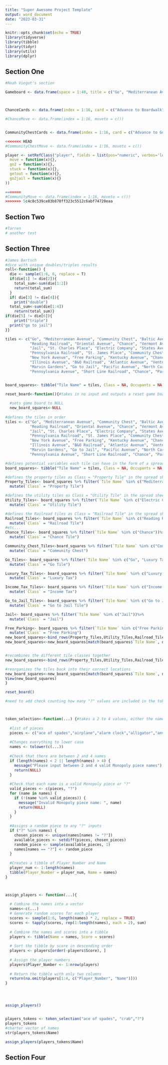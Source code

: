 ```yaml
---
title: "Super Awesome Project Template"
output: word_document
date: "2023-03-31"
---
```


```r
knitr::opts_chunk$set(echo = TRUE)
library(tidyverse)
library(tibble)
library(tidyr)
library(utils)
library(dplyr)
```

## Section One

```r
#Noah Viegut's section

Gameboard <- data.frame(space = 1:40, title = c("Go", "Mediterranean Avenue", "Community Chest", "Baltic Avenue", "Income Tax", "Reading Railroad", "Oriental Avenue", "Chance", "Vermont Avenue", "Connecticut Avenue", "Jail / Just Visiting", "St. Charles Place", "Electric Company", "States Avenue", "Virginia Avenue", "Pennsylvania Railroad", "St. James Place", "Community Chest", "Tennessee Avenue", "New York Avenue", "Free Parking", "Kentucky Avenue", "Chance", "Indiana Avenue", "Illinois Avenue", "B. & O. Railroad", "Atlantic Avenue", "Ventnor Avenue", "Water Works", "Marvin Gardens", "Go To Jail", "Pacific Avenue", "North Carolina Avenue", "Community Chest", "Pennsylvania Avenue", "Short Line", "Chance", "Park Place", "Luxury Tax", "Boardwalk"))



ChanceCards <- data.frame(index = 1:16, card = c("Advance to Boardwalk", "Advance to Go (Collect $200)", "Advance to Illinois Avenue. If you pass Go, collect $200", "Advance to St. Charles Place. If you pass Go, collect $200", "Advance to the nearest Railroad. If unowned, you may buy it from the Bank. If owned, pay wonder twice the rental to which they are otherwise entitled", "Advance to the nearest Railroad. If unowned, you may buy it from the Bank. If owned, pay wonder twice the rental to which they are otherwise entitled", "Advance token to nearest Utility. If unowned, you may buy it from the Bank. If owned, throw dice and pay owner a total ten times amount thrown.", "Bank pays you dividend of $50", "Get Out of Jail Free", "Go Back 3 Spaces", "Go to Jail. Go directly to Jail, do not pass Go, do not collect $200", "Make general repairs on all your property. For each house pay $25. For each hotel pay $100", "Speeding fine $15", "Take a trip to Reading Railroad. If you pass Go, collect $200", "You have been elected Chairman of the Board. Pay each player $50", "Your building loan matures. Collect $150"))

#ChanceMove <- data.frame(index = 1:16, moveto = c())


CommunityChestCards <- data.frame(index = 1:16, card = c("Advance to Go (Collect $200)", "Bank error in your favor. Collect $200", "Doctor’s fee. Pay $50", "From sale of stock you get $50", "Get Out of Jail Free", "Go to Jail. Go directly to jail, do not pass Go, do not collect $200", "Holiday fund matures. Receive $100", "Income tax refund. Collect $20", "It is your birthday. Collect $10 from every player", "Life insurance matures. Collect $100", "Pay hospital fees of $100", "Pay school fees of $50", "Receive $25 consultancy fee", "You are assessed for street repair. $40 per house. $115 per hotel", "You have won second prize in a beauty contest. Collect $10", "You inherit $100"))

<<<<<<< HEAD
#CommunityChestMove <- data.frame(index = 1:16, moveto = c())

player <- setRefClass("player", fields = list(pos="numeric", verbos='logical'), method=list(
  move = function(x){},
  go2 = function(x){},
  stuck = function(x){},
  getout = function(x){},
  go2jail = function(x){}
))

=======
#CommunityMove <- data.frame(index = 1:16, moveto = c())
>>>>>>> 5c4c8c539ce83b870ff323c5512c6abf74720eaa

```


## Section Two

```r
#Tarren
# another test
```

## Section Three

```r
#James Bartsch
#dice with unique doubles/triples results
roll<-function() {
  die <- sample(1:6, 6, replace = T)
  if(die[1] != die[2]){
    total_sum<-sum(die[1:2])
    return(total_sum)
  }
  if( die[3] != die[4]){
    print("double")
  total_sum<-sum(die[1:4])
    return(total_sum)}
if(die[5] != die[6]){
    print("triple")
  print("go to jail")
}}

tiles <- c("Go", "Mediterranean Avenue", "Community Chest", "Baltic Avenue", "Income Tax", 
           "Reading Railroad", "Oriental Avenue", "Chance", "Vermont Avenue", "Connecticut Avenue", 
           "Jail", "St. Charles Place", "Electric Company", "States Avenue", "Virginia Avenue", 
           "Pennsylvania Railroad", "St. James Place", "Community Chest", "Tennessee Avenue", 
           "New York Avenue", "Free Parking", "Kentucky Avenue", "Chance", "Indiana Avenue", 
           "Illinois Avenue", "B&O Railroad", "Atlantic Avenue", "Ventnor Avenue", "Water Works", 
           "Marvin Gardens", "Go to Jail", "Pacific Avenue", "North Carolina Avenue", "Community Chest", 
           "Pennsylvania Avenue", "Short Line Railroad", "Chance", "Park Place", "Luxury Tax", "Boardwalk")


board_squares<- tibble("Tile Name" = tiles, Class = NA, Occupants = NA, Owner = NA, "Part of Monopoly" = NA, Description = NA, "Cost to Occupy" = NA, Effect = NA, "Effect on Player 1" = NA,"Effect on Player 2" = NA,"Effect on Player 3" = NA,"Effect on Player 4" = NA)

reset_board<-function(){#takes in no input and outputs a reset game board
  
  #sets game board to NULL
  new_board_squares<-NULL 
  
#defines the tiles in order
tiles <- c("Go", "Mediterranean Avenue", "Community Chest", "Baltic Avenue", "Income Tax", 
           "Reading Railroad", "Oriental Avenue", "Chance", "Vermont Avenue", "Connecticut Avenue", 
           "Jail", "St. Charles Place", "Electric Company", "States Avenue", "Virginia Avenue", 
           "Pennsylvania Railroad", "St. James Place", "Community Chest", "Tennessee Avenue", 
           "New York Avenue", "Free Parking", "Kentucky Avenue", "Chance", "Indiana Avenue", 
           "Illinois Avenue", "B&O Railroad", "Atlantic Avenue", "Ventnor Avenue", "Water Works", 
           "Marvin Gardens", "Go to Jail", "Pacific Avenue", "North Carolina Avenue", "Community Chest", 
           "Pennsylvania Avenue", "Short Line Railroad", "Chance", "Park Place", "Luxury Tax", "Boardwalk")

#defines potential variables each tile can have in the form of a spread sheet
board_squares<- tibble("Tile Name" = tiles, Class = NA, Occupants = NA, Owner = NA, "Part of Monopoly" = NA, Description = NA, "Cost to Occupy" = NA, Effect = NA, "Effect on Player_1" = NA,"Effect on Player_2" = NA,"Effect on Player_3" = NA,"Effect on Player_4" = NA, "Effect on Bank"= NA)

#defines the property tiles as Class = "Property Tile" in the spread sheet
Property_Tiles<- board_squares %>% filter(`Tile Name` %in% c("Mediterranean Avenue", "Baltic Avenue", "Oriental Avenue", "Vermont Avenue", "Connecticut Avenue", "St. Charles Place", "States Avenue", "Virginia Avenue", "St. James Place", "Tennessee Avenue", "New York Avenue", "Kentucky Avenue", "Indiana Avenue", "Illinois Avenue", "Atlantic Avenue", "Ventnor Avenue", "Marvin Gardens", "Pacific Avenue", "North Carolina Avenue", "Pennsylvania Avenue", "Park Place", "Boardwalk"))%>%
  mutate(`Class` = "Property Tile")

#defines the utility tiles as Class = "Utility Tile" in the spread sheet
Utility_Tiles<- board_squares %>% filter(`Tile Name` %in% c("Electric Company", "Water Works"))%>%
  mutate(`Class` = "Utility Tile")

#defines the Railroad tiles as Class = "Railroad Tile" in the spread sheet
Railroad_Tiles<- board_squares %>% filter(`Tile Name` %in% c("Reading Railroad", "Pennsylvania Railroad", "B&O Railroad", "Short Line Railroad"))%>%
  mutate(`Class` = "Railroad Tile")
#etc...
Chance_Tiles<- board_squares %>% filter(`Tile Name` %in% c("Chance"))%>%
  mutate(`Class` = "Chance Tile")

Community_Chest_Tiles<-board_squares %>% filter(`Tile Name` %in% c("Community Chest"))%>%
  mutate(`Class` = "Community Chest")

Go_Tiles<- board_squares %>% filter(`Tile Name` %in% c("Go", "Luxury Tax", "Income Tax", "Go to Jail"))%>%
  mutate(`Class` = "Go Tile")

Luxury_Tax_Tiles<- board_squares %>% filter(`Tile Name` %in% c("Luxury Tax", "Income Tax", "Go to Jail"))%>%
  mutate(`Class` = "Luxury Tax")

Income_Tax_Tiles<- board_squares %>% filter(`Tile Name` %in% c("Income Tax"))%>%
  mutate(`Class` = "Income Tax")

Go_to_Jail_Tiles<- board_squares %>% filter(`Tile Name` %in% c("Go to Jail"))%>%
  mutate(`Class` = "Go to Jail Tile")

Jail<- board_squares %>% filter(`Tile Name` %in% c("Jail"))%>%
  mutate(`Class` = "Jail")

Free_Parking<- board_squares %>% filter(`Tile Name` %in% c("Free Parking"))%>%
  mutate(`Class` = "Free Parking")
new_board_squares<-bind_rows(Property_Tiles,Utility_Tiles,Railroad_Tiles,Chance_Tiles,Community_Chest_Tiles,Go_Tiles,Luxury_Tax_Tiles,Income_Tax_Tiles,Go_to_Jail_Tiles,Jail,Free_Parking)
new_board_squares<-new_board_squares[match(board_squares$`Tile Name`, new_board_squares$`Tile Name`), ]


#recombines the different tile classes together
new_board_squares<-bind_rows(Property_Tiles,Utility_Tiles,Railroad_Tiles,Chance_Tiles,Community_Chest_Tiles,Go_Tiles,Luxury_Tax_Tiles,Income_Tax_Tiles,Go_to_Jail_Tiles,Jail,Free_Parking)

#reorganizes the tiles back into their correct locations
new_board_squares<-new_board_squares[match(board_squares$`Tile Name`, new_board_squares$`Tile Name`), ]
View(new_board_squares)
}

reset_board()

#need to add check counting how many "?" values are included in the token_selection



token_selection<-function(...) {#takes a 2 to 4 values, either the name of a piece or a ?, and outputs those pieces as a character vector
  
  #list of pieces
  pieces <- c("ace of spades","airplane","alarm clock","alligator","anvil","baby dinosaur","bag of money","balloon","baseball glove","basket","battleship","beach cruiser bike","bear","bicycle","boat","boot","bowtie","cactus","cannon","car","cat","cell phone","cheeseburger","chef's hat","chicken","computer","conductor's hat","cowboy hat","crab","crown","crystal","diamond","diamond ring","dice","dog","donut","dragon","duck","ducky","earmuffs","earth","egg","electric guitar","elephant","empanada","fire hydrant","fish","fishing pole","football","football helmet","frankenstein","french fries","frog","ghost","giant panda","gingerbread man","giraffe","globe","goldfish","golf bag","gondola","graduation cap","grapes","guitar","hammer","handcuffs","happy meal","hard hat","hashtag","hat","helicopter","hot air balloon","hot dog","horse and rider","horse shoe","ice cream cone","iron","jet plane","kangaroo","kettle","key","keyboard","king","kitty","koala","lantern","laptop","lighthouse","limousine","lion","little red wagon","locomotive","london bus","magic lamp","magnet","mallard duck","mallet","maple leaf","matchstick","metal car","microphone","money bag","monster truck","moon rover","motorcycle","mr. monopoly","music note","new balance sneaker","panda","penguin","phone","piece of cake","piggy bank","pineapple","plane","pretzel","pumpkin","racecar","razor","robot","roller skate","rooster","rubber ducky","sailboat","saxophone","scottie dog","shoe","skateboard","spaceship","spoon","sports car","stack of cash","star","statue of liberty","stethoscope","strawberry","sunflower","sunglasses","surfboard","taco","thimble","top hat","t-rex","tree","trolley car","trumpet","turtle","tv","typewriter","umbrella","wheelbarrow")
  
  #Changes everything to lower case
  names <- tolower(c(...))
  
  #Check that there are between 2 and 4 names
  if (length(names) < 2 || length(names) > 4) {
    message("Please input between 2 and 4 valid Monopoly piece names")
    return(NULL)
  }
  
  #Check that each name is a valid Monopoly piece or "?"
  valid_pieces <- c(pieces, "?")
  for (name in names) {
    if (!(name %in% valid_pieces)) {
      message("Invalid Monopoly piece name: ", name)
      return(NULL)
    }
  }
  
  #Assigns a random piece to any "?" inputs
  if ("?" %in% names) {
    chosen_pieces <- unique(names[names != "?"])
    available_pieces <- setdiff(pieces, chosen_pieces)
    random_piece <- sample(available_pieces, 1)
    names[names == "?"] <- random_piece
  }
  
  #Creates a tibble of Player_Number and Name
  player_num <- 1:length(names)
  tibble(Player_Number = player_num, Name = names)
}



assign_players <- function(...){
  
  # Combine the names into a vector
  names<-c(...)
  # Generate random scores for each player
  scores <- sample(1:6, length(names) * 2, replace = TRUE)
  scores <- tapply(scores, rep(1:length(names), each = 2), sum)
  
  # Combine the names and scores into a tibble
  players <- tibble(Name = names, Score = scores)
  
  # Sort the tibble by score in descending order
  players <- players[order(-players$Score), ]
  
  # Assign the player numbers
  players$Player_Number <- 1:nrow(players)
  
  # Return the tibble with only two columns
  return(na.omit(players[1:4, c("Player_Number", "Name")]))
}




assign_players()


players_tokens <- token_selection("ace of spades", "crab","?")
players_tokens
#charter vector of names
str(players_tokens$Name)

assign_players(players_tokens$Name)


```



## Section Four

```r

```

